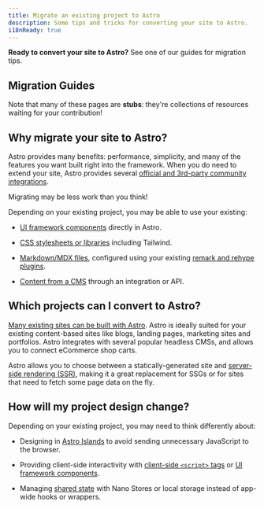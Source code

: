 ```yaml
---
title: Migrate an existing project to Astro
description: Some tips and tricks for converting your site to Astro.
i18nReady: true
---
```


**Ready to convert your site to Astro?** See one of our guides for migration tips.

## Migration Guides

<MigrationGuidesNav />

Note that many of these pages are **stubs**: they're collections of resources waiting for your contribution!

## Why migrate your site to Astro?

Astro provides many benefits: performance, simplicity, and many of the features you want built right into the framework. When you do need to extend your site, Astro provides several [official and 3rd-party community integrations](https://astro.build/integrations).

Migrating may be less work than you think!

Depending on your existing project, you may be able to use your existing:

- [UI framework components](/en/guides/framework-components/) directly in Astro. 

- [CSS stylesheets or libraries](/en/guides/styling/) including Tailwind.

- [Markdown/MDX files](/en/guides/markdown-content/), configured using your existing [remark and rehype plugins](/en/guides/markdown-content/#markdown-plugins).

- [Content from a CMS](/en/guides/cms/) through an integration or API.


## Which projects can I convert to Astro?

[Many existing sites can be built with Astro](/en/concepts/why-astro/). Astro is ideally suited for your existing content-based sites like blogs, landing pages, marketing sites and portfolios. Astro integrates with several popular headless CMSs, and allows you to connect eCommerce shop carts.

Astro allows you to choose between a statically-generated site and [server-side rendering (SSR)](/en/guides/on-demand-rendering/), making it a great replacement for SSGs or for sites that need to fetch some page data on the fly.

## How will my project design change?

Depending on your existing project, you may need to think differently about:

- Designing in [Astro Islands](/en/concepts/islands/#what-is-an-island) to avoid sending unnecessary JavaScript to the browser.

- Providing client-side interactivity with [client-side `<script>` tags](/en/guides/client-side-scripts/) or [UI framework components](/en/guides/framework-components/).

- Managing [shared state](/en/recipes/sharing-state-islands/) with Nano Stores or local storage instead of app-wide hooks or wrappers.

